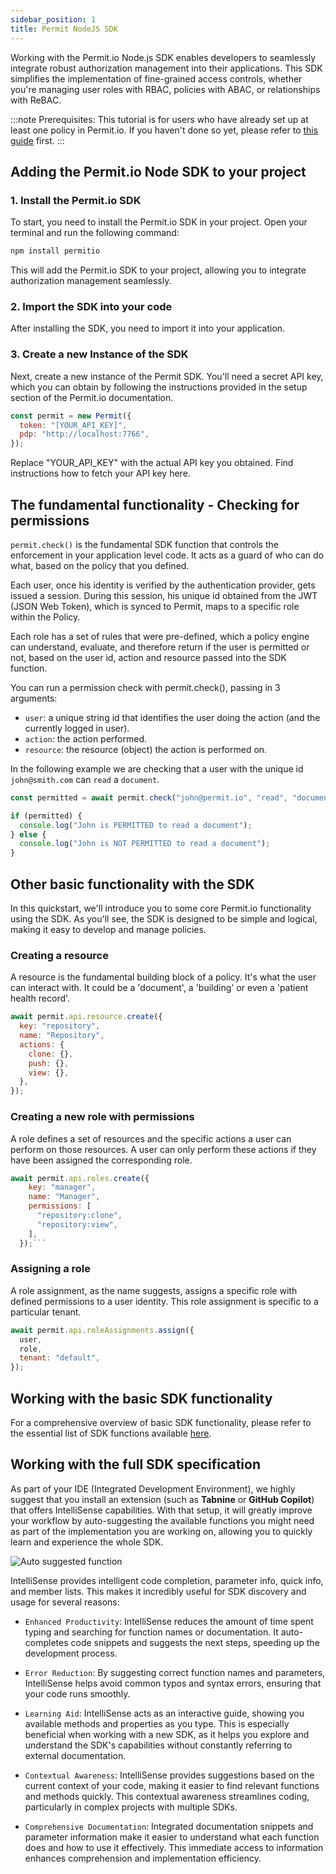 ```yaml
---
sidebar_position: 1
title: Permit NodeJS SDK
---
```


Working with the Permit.io Node.js SDK enables developers to seamlessly integrate robust authorization management into their
applications. This SDK simplifies the implementation of fine-grained access controls, whether you're managing user roles with
RBAC, policies with ABAC, or relationships with ReBAC.

:::note Prerequisites:
This tutorial is for users who have already set up at least one policy in Permit.io. If you haven't done so yet,
please refer to [this guide](/quickstart) first.
:::

## Adding the Permit.io Node SDK to your project

### 1. Install the Permit.io SDK

To start, you need to install the Permit.io SDK in your project. Open your terminal and run the following command:

```sh
npm install permitio
```

This will add the Permit.io SDK to your project, allowing you to integrate authorization management seamlessly.

### 2. Import the SDK into your code

After installing the SDK, you need to import it into your application.

### 3. Create a new Instance of the SDK

Next, create a new instance of the Permit SDK. You'll need a secret API key, which you can obtain by following the instructions
provided in the setup section of the Permit.io documentation.

```javascript
const permit = new Permit({
  token: "[YOUR_API_KEY]",
  pdp: "http://localhost:7766",
});
```

Replace "YOUR_API_KEY" with the actual API key you obtained. Find instructions how to fetch your API key here.

## The fundamental functionality - Checking for permissions

`permit.check()` is the fundamental SDK function that controls the enforcement in your application level code. It acts as a guard of who
can do what, based on the policy that you defined.

Each user, once his identity is verified by the authentication provider, gets issued a session. During this session, his unique id
obtained from the JWT (JSON Web Token), which is synced to Permit, maps to a specific role within the Policy.

Each role has a set of rules that were pre-defined, which a policy engine can understand, evaluate, and therefore return if the user
is permitted or not, based on the user id, action and resource passed into the SDK function.

You can run a permission check with permit.check(), passing in 3 arguments:

- `user`: a unique string id that identifies the user doing the action (and the currently logged in user).
- `action`: the action performed.
- `resource`: the resource (object) the action is performed on.

In the following example we are checking that a user with the unique id `john@smith.com` can `read` a `document`.

```javascript
const permitted = await permit.check("john@permit.io", "read", "document");

if (permitted) {
  console.log("John is PERMITTED to read a document");
} else {
  console.log("John is NOT PERMITTED to read a document");
}
```

## Other basic functionality with the SDK

In this quickstart, we'll introduce you to some core Permit.io functionality using the SDK. As you'll see, the SDK is designed to
be simple and logical, making it easy to develop and manage policies.

### Creating a resource

A resource is the fundamental building block of a policy. It's what the user can interact with. It could be a 'document', a 'building'
or even a 'patient health record'.

```javascript
await permit.api.resource.create({
  key: "repository",
  name: "Repository",
  actions: {
    clone: {},
    push: {},
    view: {},
  },
});
```

### Creating a new role with permissions

A role defines a set of resources and the specific actions a user can perform on those resources. A user can only perform these
actions if they have been assigned the corresponding role.

````javascript
await permit.api.roles.create({
    key: "manager",
    name: "Manager",
    permissions: [
      "repository:clone",
      "repository:view",
    ],
  });```
````

### Assigning a role

A role assignment, as the name suggests, assigns a specific role with defined permissions to a user identity. This role assignment
is specific to a particular tenant.

```javascript
await permit.api.roleAssignments.assign({
  user,
  role,
  tenant: "default",
});
```

## Working with the basic SDK functionality

For a comprehensive overview of basic SDK functionality, please refer to the essential list of SDK functions available
[here](/category/nodejs).

## Working with the full SDK specification

As part of your IDE (Integrated Development Environment), we highly suggest that you install an extension (such as **Tabnine** or
**GitHub Copilot**) that offers IntelliSense capabilities. With that setup, it will greatly improve your workflow by auto-suggesting
the available functions you might need as part of the implementation you are working on, allowing you to quickly learn and experience
the whole SDK.

<img src="/ui-videos/sdk/intellisense.png" alt="Auto suggested function" data-zoomable />

IntelliSense provides intelligent code completion, parameter info, quick info, and member lists. This makes it incredibly useful for
SDK discovery and usage for several reasons:

- `Enhanced Productivity`: IntelliSense reduces the amount of time spent typing and searching for function names or documentation.
  It auto-completes code snippets and suggests the next steps, speeding up the development process.

- `Error Reduction`: By suggesting correct function names and parameters, IntelliSense helps avoid common typos and syntax errors,
  ensuring that your code runs smoothly.

- `Learning Aid`: IntelliSense acts as an interactive guide, showing you available methods and properties as you type. This is especially
  beneficial when working with a new SDK, as it helps you explore and understand the SDK's capabilities without constantly referring to
  external documentation.

- `Contextual Awareness`: IntelliSense provides suggestions based on the current context of your code, making it easier to find relevant
  functions and methods quickly. This contextual awareness streamlines coding, particularly in complex projects with multiple SDKs.
- `Comprehensive Documentation`: Integrated documentation snippets and parameter information make it easier to understand what each
  function does and how to use it effectively. This immediate access to information enhances comprehension and implementation
  efficiency.
